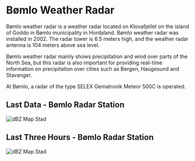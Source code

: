 # Bømlo Weather Radar

Bømlo weather radar is a weather radar located on Klovafjellet on the island of Goddo in Bømlo municipality in Hordaland. Bømlo weather radar was installed in 2002. The radar tower is 6.5 meters high, and the weather radar antenna is 104 meters above sea level.

Bømlo weather radar mainly shows precipitation and wind over parts of the North Sea, but this radar is also important for providing real-time information on precipitation over cities such as Bergen, Haugesund and Stavanger.

At Bømlo, a radar of the type SELEX Gematronik Meteor 500C is operated.

## Last Data - Bømlo Radar Station

![dBZ Map Stad](https://api.met.no/weatherapi/radar/2.0/?type=reflectivity&area=western_norway&content=image)

## Last Three Hours - Bømlo Radar Station

![dBZ Map Stad](https://api.met.no/weatherapi/radar/2.0/?type=reflectivity&area=western_norway&content=animation)